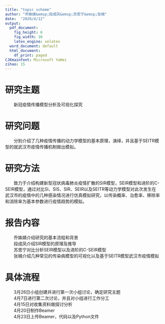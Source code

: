 ```yaml
---
title: "topic scheme"
author: "乔姝婧&emsp;段成凤&emsp;苏思宁&emsp;张楠"
date:  "2020/4/12"
output:
  pdf_document:
    fig_height: 6
    fig_width: 10
    latex_engine: xelatex
  word_document: default
  html_document:
    df_print: paged
CJKmainfont: Microsoft YaHei
zihao: 15
---
```

# 研究主题   
&emsp;&emsp;新冠疫情传播模型分析及可视化探究  

# 研究问题   
&emsp;&emsp;分别介绍了几种疫情传播的动力学模型的基本原理，演绎，并且基于SEITR模型的就武汉市疫情传播机制做出模拟。    

# 研究方法  
&emsp;&emsp;致力于介绍构建新型冠状病毒肺炎疫情扩散的SIR模型，SEIR模型和进阶的C-SEIR模型，通过对比SI、SIS、SIR、SEIR以及SEITR等动力学模型对此次发生在武汉市的疫情中的几种感染情况进行仿真模拟研究，以传染概率、治愈率、移除率和消除率为基本参数进行疫情趋势的模拟。    

# 报告内容  
&emsp;&emsp;乔姝婧介绍研究的基本流程和背景  
&emsp;&emsp;段成凤介绍SIR模型的原理及推导  
&emsp;&emsp;苏思宁对比分析SEIR模型以及进阶的C-SEIR模型   
&emsp;&emsp;张楠介绍几种常见的传染病模型的可视化以及基于SEITR模型武汉市疫情模拟  

# 具体流程  
&emsp;&emsp;3月26日小组创建并进行第一次小组讨论，确定研究主题  
&emsp;&emsp;4月7日进行第二次讨论，并且对小组进行工作分工  
&emsp;&emsp;4月15日对收集资料做探讨分析  
&emsp;&emsp;4月20日制作Beamer  
&emsp;&emsp;4月23日上传Beamer，代码以及Python文件  